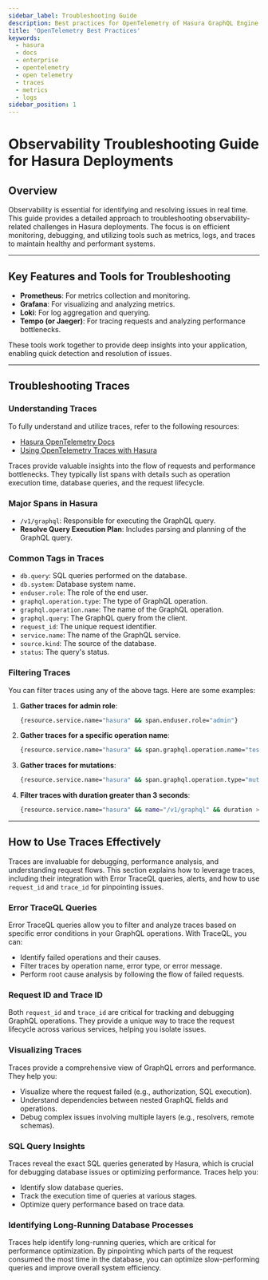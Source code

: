 ```yaml
---
sidebar_label: Troubleshooting Guide
description: Best practices for OpenTelemetry of Hasura GraphQL Engine
title: 'OpenTelemetry Best Practices'
keywords:
  - hasura
  - docs
  - enterprise
  - opentelemetry
  - open telemetry
  - traces
  - metrics
  - logs
sidebar_position: 1
---
```


# Observability Troubleshooting Guide for Hasura Deployments

## Overview

Observability is essential for identifying and resolving issues in real time. This guide provides a detailed approach to
troubleshooting observability-related challenges in Hasura deployments. The focus is on efficient monitoring, debugging,
and utilizing tools such as metrics, logs, and traces to maintain healthy and performant systems.

---

## Key Features and Tools for Troubleshooting

- **Prometheus**: For metrics collection and monitoring.
- **Grafana**: For visualizing and analyzing metrics.
- **Loki**: For log aggregation and querying.
- **Tempo (or Jaeger)**: For tracing requests and analyzing performance bottlenecks.

These tools work together to provide deep insights into your application, enabling quick detection and resolution of
issues.

---

## Troubleshooting Traces

### Understanding Traces

To fully understand and utilize traces, refer to the following resources:

- [Hasura OpenTelemetry Docs](observability/opentelemetry/graphql-engine/#available-traces)
- [Using OpenTelemetry Traces with Hasura](https://hasura.io/blog/using-opentelemetry-traces-observe-hasura-powered-applications)

Traces provide valuable insights into the flow of requests and performance bottlenecks. They typically list spans with
details such as operation execution time, database queries, and the request lifecycle.

### Major Spans in Hasura

- `/v1/graphql`: Responsible for executing the GraphQL query.
- **Resolve Query Execution Plan**: Includes parsing and planning of the GraphQL query.

### Common Tags in Traces

- `db.query`: SQL queries performed on the database.
- `db.system`: Database system name.
- `enduser.role`: The role of the end user.
- `graphql.operation.type`: The type of GraphQL operation.
- `graphql.operation.name`: The name of the GraphQL operation.
- `graphql.query`: The GraphQL query from the client.
- `request_id`: The unique request identifier.
- `service.name`: The name of the GraphQL service.
- `source.kind`: The source of the database.
- `status`: The query's status.

### Filtering Traces

You can filter traces using any of the above tags. Here are some examples:

1. **Gather traces for admin role**:
   ```bash
   {resource.service.name="hasura" && span.enduser.role="admin"}
   ```
2. **Gather traces for a specific operation name**:
   ```bash
   {resource.service.name="hasura" && span.graphql.operation.name="test"}
   ```
3. **Gather traces for mutations**:
   ```bash
   {resource.service.name="hasura" && span.graphql.operation.type="mutation"}
   ```
4. **Filter traces with duration greater than 3 seconds**:
   ```bash
   {resource.service.name="hasura" && name="/v1/graphql" && duration > 3s}
   ```

---

## How to Use Traces Effectively

Traces are invaluable for debugging, performance analysis, and understanding request flows. This section explains how to
leverage traces, including their integration with Error TraceQL queries, alerts, and how to use `request_id` and
`trace_id` for pinpointing issues.

### Error TraceQL Queries

Error TraceQL queries allow you to filter and analyze traces based on specific error conditions in your GraphQL
operations. With TraceQL, you can:

- Identify failed operations and their causes.
- Filter traces by operation name, error type, or error message.
- Perform root cause analysis by following the flow of failed requests.

### Request ID and Trace ID

Both `request_id` and `trace_id` are critical for tracking and debugging GraphQL operations. They provide a unique way
to trace the request lifecycle across various services, helping you isolate issues.

### Visualizing Traces

Traces provide a comprehensive view of GraphQL errors and performance. They help you:

- Visualize where the request failed (e.g., authorization, SQL execution).
- Understand dependencies between nested GraphQL fields and operations.
- Debug complex issues involving multiple layers (e.g., resolvers, remote schemas).

### SQL Query Insights

Traces reveal the exact SQL queries generated by Hasura, which is crucial for debugging database issues or optimizing
performance. Traces help you:

- Identify slow database queries.
- Track the execution time of queries at various stages.
- Optimize query performance based on trace data.

### Identifying Long-Running Database Processes

Traces help identify long-running queries, which are critical for performance optimization. By pinpointing which parts
of the request consumed the most time in the database, you can optimize slow-performing queries and improve overall
system efficiency.
